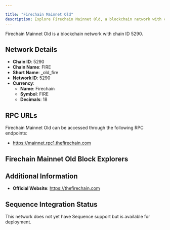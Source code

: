 ```yaml
---

title: "Firechain Mainnet Old"
description: Explore Firechain Mainnet Old, a blockchain network with chain ID 5290. Learn about its native currency, Firechain, and how to interact with the network.
---
```




Firechain Mainnet Old is a blockchain network with chain ID 5290.

## Network Details

- **Chain ID**: 5290
- **Chain Name**: FIRE
- **Short Name**: _old_fire
- **Network ID**: 5290
- **Currency**: 
  - **Name**: Firechain
  - **Symbol**: FIRE
  - **Decimals**: 18

## RPC URLs

Firechain Mainnet Old can be accessed through the following RPC endpoints:

- https://mainnet.rpc1.thefirechain.com

## Firechain Mainnet Old Block Explorers



## Additional Information

- **Official Website**: https://thefirechain.com

## Sequence Integration Status

This network does not yet have Sequence support but is available for deployment.
